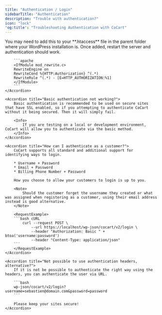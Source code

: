 ```yaml
---
title: "Authentication / Login"
sidebarTitle: "Authentication"
description: "Trouble with authentication?"
icon: "lock"
'og:title': "Troubleshooting Authentication with CoCart"
---
```


<AccordionGroup>
    <Accordion title="Issue with authenticating in general?">
        You may need to add this to your **.htaccess** file in the parent folder where your WordPress installation is. Once added, restart the server and authentication should work.

        ```apache
        <IfModule mod_rewrite.c>
        RewriteEngine on
        RewriteCond %{HTTP:Authorization} ^(.*)
        RewriteRule ^(.*) - [E=HTTP_AUTHORIZATION:%1]
        </IfModule>
        ```
    </Accordion>

    <Accordion title="Basic authentication not working?">
        Basic authentication is recommended to be used on secure sites that have SSL enabled, so if you attempting to authenticate CoCart without it being secured. Then it will simply fail.

        <Info>
            If you are testing on a local or development environment, CoCart will allow you to authenticate via the basic method.
        </Info>
    </Accordion>

    <Accordion title="How can I authenticate as a customer?">
        CoCart supports all standard and additional support for identifying ways to login.

        * Username + Password
        * Email + Password
        * Billing Phone Number + Password

        How you choose to allow your customers to login is up to you.

        <Note>
            Should the customer forget the username they created or what was assigned when registering as a customer, using their email address instead is good alternative.
        </Note>

        <RequestExample>
        ```bash cURL
            curl --request POST \
                --url https://localhost/wp-json/cocart/v2/login \
                --header "Authorization: Basic " + btoa('username:password')
                --header "Content-Type: application/json"
        ```
        </RequestExample>
    </Accordion>

    <Accordion title="Not possible to use authentication headers, alternative?">
        If it is not be possible to authenticate the right way using the headers, you can authenticate the user via URL.

        ```bash
        wp-json/cocart/v2/login?username=sebastien@domain.com&password=password
        ```

        Please keep your sites secure!
    </Accordion>
</AccordionGroup>
